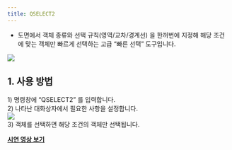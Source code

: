 ```yaml
---
title: QSELECT2
---
```



[image1]: ../../../../../assets/images/commands/qselect2/image1.png
[image2]: ../../../../../assets/images/commands/qselect2/image2.png

* 도면에서 객체 종류와 선택 규칙(영역/교차/경계선) 을 한꺼번에 지정해 해당 조건에 맞는 객체만 빠르게 선택하는 고급 “빠른 선택” 도구입니다.

![][image1]

## **1\. 사용 방법**

1\) 명령창에 “QSELECT2” 를 입력합니다.  
2\) 나타난 대화상자에서 필요한 사항을 설정합니다.  
![][image2]  
3\) 객체를 선택하면 해당 조건의 객체만 선택됩니다.

[**<Icon name="youtube" class="emoji"/> 시연 영상 보기**]()
